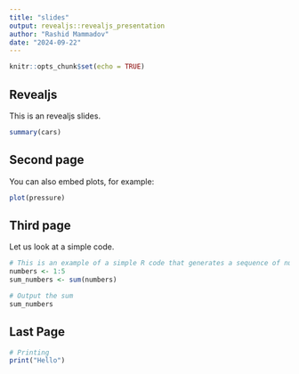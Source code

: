 ```yaml
---
title: "slides"
output: revealjs::revealjs_presentation
author: "Rashid Mammadov"
date: "2024-09-22"
---
```


```r
knitr::opts_chunk$set(echo = TRUE)
```

## Revealjs

This is an revealjs slides. 

```r
summary(cars)
```

## Second page

You can also embed plots, for example:

```r
plot(pressure)
```


## Third page

Let us look at a simple code.

```r
# This is an example of a simple R code that generates a sequence of numbers and computes their sum
numbers <- 1:5
sum_numbers <- sum(numbers)

# Output the sum
sum_numbers
```
## Last Page

```r
# Printing
print("Hello")
```
